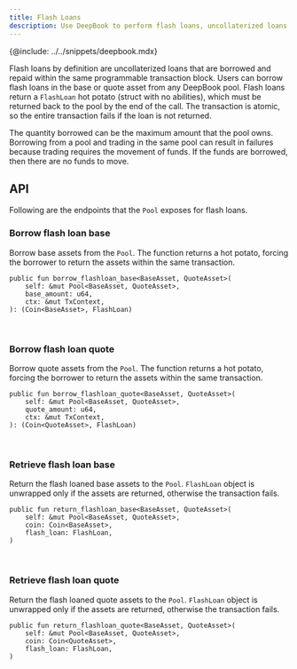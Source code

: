 ---
title: Flash Loans
description: Use DeepBook to perform flash loans, uncollaterized loans that are borrowed and repaid within the same programmable transaction block.
---

{@include: ../../snippets/deepbook.mdx}

Flash loans by definition are uncollaterized loans that are borrowed and repaid within the same programmable transaction block. Users can borrow flash loans in the base or quote asset from any DeepBook pool. Flash loans return a `FlashLoan` hot potato (struct with no abilities), which must be returned back to the pool by the end of the call. The transaction is atomic, so the entire transaction fails if the loan is not returned. 

The quantity borrowed can be the maximum amount that the pool owns. Borrowing from a pool and trading in the same pool can result in failures because trading requires the movement of funds. If the funds are borrowed, then there are no funds to move.

## API

Following are the endpoints that the `Pool` exposes for flash loans.

### Borrow flash loan base

Borrow base assets from the `Pool`. The function returns a hot potato, forcing the borrower to return the assets within the same transaction.

```move
public fun borrow_flashloan_base<BaseAsset, QuoteAsset>(
    self: &mut Pool<BaseAsset, QuoteAsset>,
    base_amount: u64,
    ctx: &mut TxContext,
): (Coin<BaseAsset>, FlashLoan)
```
​
### Borrow flash loan quote

Borrow quote assets from the `Pool`. The function returns a hot potato, forcing the borrower to return the assets within the same transaction.

```move
public fun borrow_flashloan_quote<BaseAsset, QuoteAsset>(
    self: &mut Pool<BaseAsset, QuoteAsset>,
    quote_amount: u64,
    ctx: &mut TxContext,
): (Coin<QuoteAsset>, FlashLoan)
```
​
### Retrieve flash loan base

Return the flash loaned base assets to the `Pool`. `FlashLoan` object is unwrapped only if the assets are returned, otherwise the transaction fails.

```move
public fun return_flashloan_base<BaseAsset, QuoteAsset>(
    self: &mut Pool<BaseAsset, QuoteAsset>,
    coin: Coin<BaseAsset>,
    flash_loan: FlashLoan,
)
```
​
### Retrieve flash loan quote

Return the flash loaned quote assets to the `Pool`. `FlashLoan` object is unwrapped only if the assets are returned,
otherwise the transaction fails.

```move
public fun return_flashloan_quote<BaseAsset, QuoteAsset>(
    self: &mut Pool<BaseAsset, QuoteAsset>,
    coin: Coin<QuoteAsset>,
    flash_loan: FlashLoan,
)
```